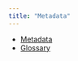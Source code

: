 ```yaml
---
title: "Metadata"
---
```



* [Metadata](http://prudata.webfactional.com/wiki/index.php/RP2_(2015-2019))
* [Glossary](http://prudata.webfactional.com/wiki/index.php/Category:Glossary)